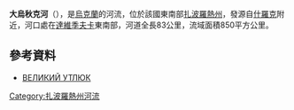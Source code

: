 '''大烏秋克河'''（{{lang-uk|Великий Утлюк}}），是[[烏克蘭|烏克蘭]]的河流，位於該國東南部[[扎波羅熱州|扎波羅熱州]]，發源自[[什羅克_(韋謝列區)|什羅克]]附近，河口處在[[達維季夫卡_(亞基米夫卡區)|達維季夫卡]]東南部，河道全長83公里，流域面積850平方公里。

==參考資料==
* [http://esu.com.ua/search_articles.php?id=32753 ВЕЛИ́КИЙ УТЛЮ́К]{{Wayback|url=http://esu.com.ua/search_articles.php?id=32753 |date=20160513024252 }}

{{DEFAULTSORT:Великий Утлюк}}
[[Category:扎波羅熱州河流|Category:扎波羅熱州河流]]


{{Ukraine-river-stub}}